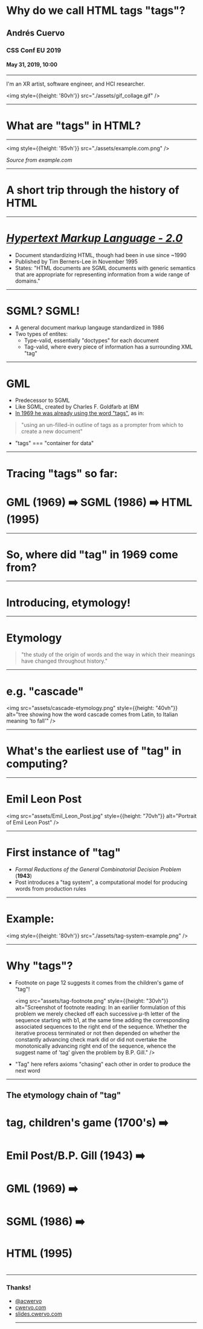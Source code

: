 
# Why do we call HTML tags "tags"?

## Andrés Cuervo
### CSS Conf EU 2019
#### May 31, 2019, 10:00

---

I'm an XR artist, software engineer, and HCI researcher.

<img style={{height: '80vh'}} src="./assets/gif_collage.gif" />

---

# What are "tags" in HTML?

---

<img style={{height: '85vh'}} src="./assets/example.com.png" />

_Source from example.com_

---

# A short trip through the history of HTML

---

# [_Hypertext Markup Language - 2.0_](https://tools.ietf.org/html/rfc1866)

- Document standardizing HTML, though had been in use since ~1990
- Published by Tim Berners-Lee in November 1995
- States: "HTML documents are SGML documents with generic semantics that are
   appropriate for representing information from a wide range of
   domains."

---

# SGML? SGML!

- A general document markup langauge standardized in 1986
- Two types of entites:
    - Type-valid, essentially "doctypes" for each document
    - Tag-valid, where every piece of information has a surrounding XML "tag"

---

# GML

- Predecessor to SGML
- Like SGML, created by Charles F. Goldfarb at IBM
- [In 1969 he was already using the word "tags"](http://www.sgmlsource.com/history/roots.htm), as in:
> "using an un-filled-in outline of tags as a prompter from which to create a new document"
- "tags" === "container for data"

---

# Tracing "tags" so far:

# GML (1969) ➡️   SGML (1986) ➡️  HTML (1995)

---

# So, where did "tag" in 1969 come from?

---

# Introducing, etymology!

---

<div style={{fontSize: "2.5rem"}}>
<h1>Etymology</h1>

<blockquote>
<p>  "the study of the origin of words and the way in which their meanings have changed throughout history." </p>
</blockquote>
</div>

---

# e.g. "cascade"

<img src="assets/cascade-etymology.png" style={{height: "40vh"}} alt="tree showing how the word cascade comes from Latin, to Italian meaning 'to fall'" />

---

# What's the earliest use of "tag" in computing?

---

# Emil Leon Post

<img src="assets/Emil_Leon_Post.jpg" style={{height: "70vh"}} alt="Portrait of Emil Leon Post" />


---

# First instance of "tag"

- _Formal Reductions of the General Combinatorial Decision Problem_ (**1943**)
- Post introduces a "tag system", a computational model for producing words from production rules

---

# Example:

<img style={{height: '80vh'}} src="./assets/tag-system-example.png" />


---

# Why "tags"?

- Footnote on page 12 suggests it comes from the children's game of "tag"!

    <img src="assets/tag-footnote.png" style={{height: "30vh"}} alt="Screenshot of footnote reading: In an earilier formulation of this problem we merely checked off each successive μ-th letter of the sequence starting with b1, at the same time adding the corresponding associated sequences to the right end of the sequence. Whether the iterative process terminated or not then depended on whether the constantly advancing check mark did or did not overtake the monotonically advancing right end of the sequence, whence the suggest name of 'tag' given the problem by B.P. Gill." />

- "Tag" here refers axioms "chasing" each other in order to produce the next word

---

## The etymology chain of "tag"

# tag, children's game (1700's) ➡️
# Emil Post/B.P. Gill (1943) ➡️
# GML (1969) ➡️ 
# SGML (1986) ➡️ 
# HTML (1995)
# 

---

<div style={{fontSize: "5rem"}}>
<h3>Thanks!</h3>
<ul>
    <li><a style={{color: "black"}} href="https://twitter.com/acwervo">@acwervo</a></li>
    <li><a style={{color: "black"}} href="https://cwervo.com">cwervo.com</a></li>
    <li><a style={{color: "black"}} href="https://slides.cwervo.com">slides.cwervo.com</a></li>
    <hr style={{borderColor: "#000"}}/>
</ul>
</div>
